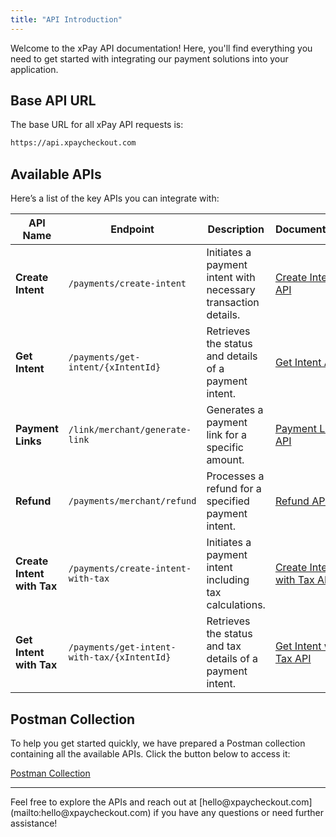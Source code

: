 ```yaml
---
title: "API Introduction"
---
```


Welcome to the xPay API documentation! Here, you'll find everything you need to get started with integrating our payment solutions into your application.

## Base API URL

The base URL for all xPay API requests is: 

```bash
https://api.xpaycheckout.com
```

## Available APIs

Here’s a list of the key APIs you can integrate with:

| API Name                    | Endpoint                              | Description                                             | Documentation                               |
|-----------------------------|---------------------------------------|---------------------------------------------------------|-----------------------------------------------------|
| **Create Intent**           | `/payments/create-intent`             | Initiates a payment intent with necessary transaction details. | [Create Intent API](/endpoint/xPayAPIs/create-intent) |
| **Get Intent**              | `/payments/get-intent/{xIntentId}`    | Retrieves the status and details of a payment intent.   | [Get Intent API](/endpoint/xPayAPIs/get-intent)       |
| **Payment Links**           | `/link/merchant/generate-link`         | Generates a payment link for a specific amount.        | [Payment Links API](/endpoint/xPayAPIs/generate-link) |
| **Refund**                  | `/payments/merchant/refund`            | Processes a refund for a specified payment intent.     | [Refund API](/endpoint/xPayAPIs/refund)|  
| **Create Intent with Tax**  | `/payments/create-intent-with-tax`    | Initiates a payment intent including tax calculations.   | [Create Intent with Tax API](/endpoint/salesTaxAPIs/create-intent-with-tax) |
| **Get Intent with Tax**     | `/payments/get-intent-with-tax/{xIntentId}` | Retrieves the status and tax details of a payment intent. | [Get Intent with Tax API](/endpoint/salesTaxAPIs/get-intent-with-tax) |


## Postman Collection

To help you get started quickly, we have prepared a Postman collection containing all the available APIs. Click the button below to access it: 

[Postman Collection](https://god.gw.postman.com/run-collection/36210620-0d3ebf1b-c2d2-45ac-9394-53ed93d618b2?action=collection%2Ffork&source=rip_markdown&collection-url=entityId%3D36210620-0d3ebf1b-c2d2-45ac-9394-53ed93d618b2%26entityType%3Dcollection%26workspaceId%3D942329da-95f4-4a2f-b2bf-c8e9446c76da)

---

<Note>
Feel free to explore the APIs and reach out at [hello@xpaycheckout.com](mailto:hello@xpaycheckout.com) if you have any questions or need further assistance!
</Note>